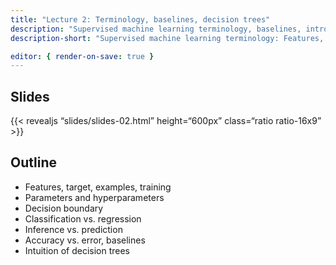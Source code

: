 ```yaml
---
title: "Lecture 2: Terminology, baselines, decision trees"
description: "Supervised machine learning terminology, baselines, introduction to decision trees"
description-short: "Supervised machine learning terminology: Features, target, examples, training, parameters and hyperparameters, Decision boundary, classification vs. regression, inference vs. prediction, accuracy vs. error, baselines, intuition of decision trees"

editor: { render-on-save: true }
---
```


## Slides

{{< revealjs "slides/slides-02.html" height="600px" class="ratio ratio-16x9" >}}


## Outline

- Features, target, examples, training
- Parameters and hyperparameters
- Decision boundary
- Classification vs. regression
- Inference vs. prediction
- Accuracy vs. error, baselines
- Intuition of decision trees
